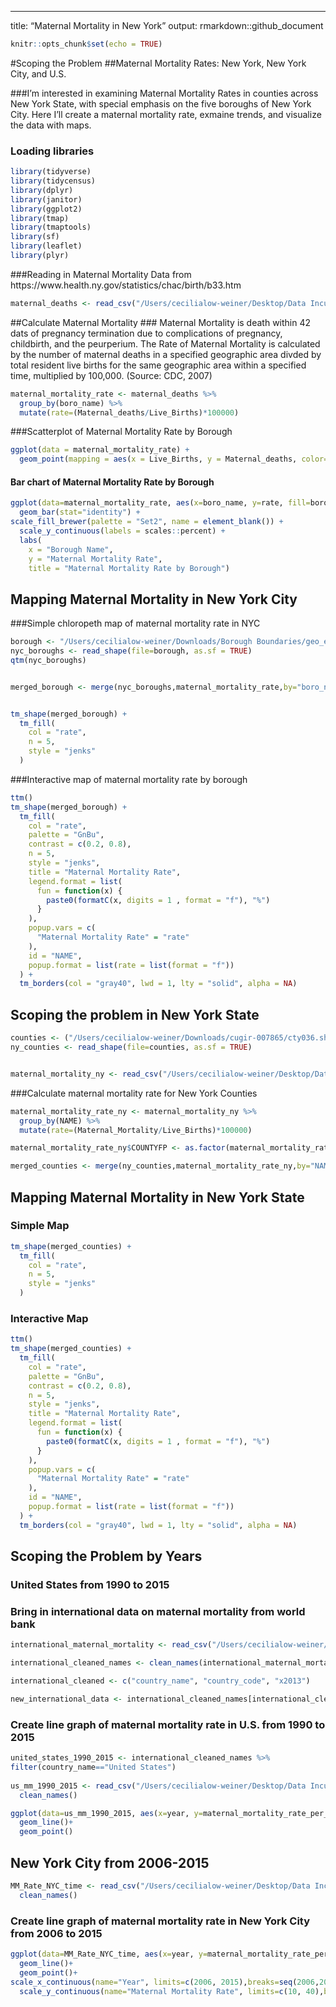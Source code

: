 ---
title: "Maternal Mortality in New York"
output: rmarkdown::github_document

```r
knitr::opts_chunk$set(echo = TRUE)
```

#Scoping the Problem
##Maternal Mortality Rates: New York, New York City, and U.S. 

###I'm interested in examining Maternal Mortality Rates in counties across New York State, with special emphasis on the five boroughs of New York City. Here I'll create a maternal mortality rate, exmaine trends, and visualize the data with maps. 

### Loading libraries
```r
library(tidyverse)
library(tidycensus)
library(dplyr)
library(janitor)
library(ggplot2)
library(tmap)
library(tmaptools)
library(sf)
library(leaflet)
library(plyr)
```

###Reading in Maternal Mortality Data from https://www.health.ny.gov/statistics/chac/birth/b33.htm 
```r
maternal_deaths <- read_csv("/Users/cecilialow-weiner/Desktop/Data Incubator Project /2013_maternal_mortality_rate.csv")
```

##Calculate Maternal Mortality
### Maternal Mortality is death within 42 dats of pregnancy termination due to complications of pregnancy, childbirth, and the peurperium. The Rate of Maternal Mortality is calculated by the number of maternal deaths in a specified geographic area divded by total resident live births for the same geographic area within a specified time, multiplied by 100,000. (Source: CDC, 2007)

```r
maternal_mortality_rate <- maternal_deaths %>%
  group_by(boro_name) %>%
  mutate(rate=(Maternal_deaths/Live_Births)*100000) 
```

###Scatterplot of Maternal Mortality Rate by Borough
```r
ggplot(data = maternal_mortality_rate) + 
  geom_point(mapping = aes(x = Live_Births, y = Maternal_deaths, color=boro_name))
```

#### Bar chart of Maternal Mortality Rate by Borough
```r
ggplot(data=maternal_mortality_rate, aes(x=boro_name, y=rate, fill=boro_name)) +
  geom_bar(stat="identity") +
scale_fill_brewer(palette = "Set2", name = element_blank()) +
  scale_y_continuous(labels = scales::percent) +
  labs(
    x = "Borough Name",
    y = "Maternal Mortality Rate",
    title = "Maternal Mortality Rate by Borough")
```

## Mapping Maternal Mortality in New York City

###Simple chloropeth map of maternal mortality rate in NYC

```r
borough <- "/Users/cecilialow-weiner/Downloads/Borough Boundaries/geo_export_838ba8d5-de6d-49a7-a7a6-681c253a5cf5.shp"
nyc_boroughs <- read_shape(file=borough, as.sf = TRUE)
qtm(nyc_boroughs)


merged_borough <- merge(nyc_boroughs,maternal_mortality_rate,by="boro_name")


tm_shape(merged_borough) +
  tm_fill(
    col = "rate",
    n = 5,
    style = "jenks"
  )

```

###Interactive map of maternal mortality rate by borough

```r
ttm()
tm_shape(merged_borough) +
  tm_fill(
    col = "rate",
    palette = "GnBu",
    contrast = c(0.2, 0.8),
    n = 5,
    style = "jenks",
    title = "Maternal Mortality Rate",
    legend.format = list(
      fun = function(x) {
        paste0(formatC(x, digits = 1 , format = "f"), "%")
      }
    ),
    popup.vars = c(
      "Maternal Mortality Rate" = "rate"
    ),
    id = "NAME",
    popup.format = list(rate = list(format = "f"))
  ) +
  tm_borders(col = "gray40", lwd = 1, lty = "solid", alpha = NA)
```

## Scoping the problem in New York State

```r
counties <- ("/Users/cecilialow-weiner/Downloads/cugir-007865/cty036.shp")
ny_counties <- read_shape(file=counties, as.sf = TRUE)


maternal_mortality_ny <- read_csv("/Users/cecilialow-weiner/Desktop/Data Incubator Project /Maternal_deaths_2013.csv")
```

###Calculate maternal mortality rate for New York Counties
```r
maternal_mortality_rate_ny <- maternal_mortality_ny %>%
  group_by(NAME) %>%
  mutate(rate=(Maternal_Mortality/Live_Births)*100000) 

maternal_mortality_rate_ny$COUNTYFP <- as.factor(maternal_mortality_rate_ny$COUNTYFP)

merged_counties <- merge(ny_counties,maternal_mortality_rate_ny,by="NAME")

```

## Mapping Maternal Mortality in New York State

### Simple Map
```r
tm_shape(merged_counties) +
  tm_fill(
    col = "rate",
    n = 5,
    style = "jenks"
  )
```

### Interactive Map

```r
ttm()
tm_shape(merged_counties) +
  tm_fill(
    col = "rate",
    palette = "GnBu",
    contrast = c(0.2, 0.8),
    n = 5,
    style = "jenks",
    title = "Maternal Mortality Rate",
    legend.format = list(
      fun = function(x) {
        paste0(formatC(x, digits = 1 , format = "f"), "%")
      }
    ),
    popup.vars = c(
      "Maternal Mortality Rate" = "rate"
    ),
    id = "NAME",
    popup.format = list(rate = list(format = "f"))
  ) +
  tm_borders(col = "gray40", lwd = 1, lty = "solid", alpha = NA)
```

## Scoping the Problem by Years
### United States from 1990 to 2015

### Bring in international data on maternal mortality from world bank
```r
international_maternal_mortality <- read_csv("/Users/cecilialow-weiner/Desktop/Data Incubator Project /international_maternal_mortality_rates.csv")

international_cleaned_names <- clean_names(international_maternal_mortality) 

international_cleaned <- c("country_name", "country_code", "x2013")

new_international_data <- international_cleaned_names[international_cleaned]

```
### Create line graph of maternal mortality rate in U.S. from 1990 to 2015

```r
united_states_1990_2015 <- international_cleaned_names %>%
filter(country_name=="United States")
  
us_mm_1990_2015 <- read_csv("/Users/cecilialow-weiner/Desktop/Data Incubator Project /maternal_mortality_US_1990_2015.csv") %>%
  clean_names()

ggplot(data=us_mm_1990_2015, aes(x=year, y=maternal_mortality_rate_per_100_000_live_births))+
  geom_line()+
  geom_point()
```

## New York City from 2006-2015  
```r
MM_Rate_NYC_time <- read_csv("/Users/cecilialow-weiner/Desktop/Data Incubator Project /maternal_mortality_NYC_2006_2015.csv")%>%
  clean_names()
```

### Create line graph of maternal mortality rate in New York City from 2006 to 2015
```r
ggplot(data=MM_Rate_NYC_time, aes(x=year, y=maternal_mortality_rate_per_100_000_live_births, group=1)) +
  geom_line()+
  geom_point()+
scale_x_continuous(name="Year", limits=c(2006, 2015),breaks=seq(2006,2015,1)) +
  scale_y_continuous(name="Maternal Mortality Rate", limits=c(10, 40),breaks=seq(10,40,2))
```

